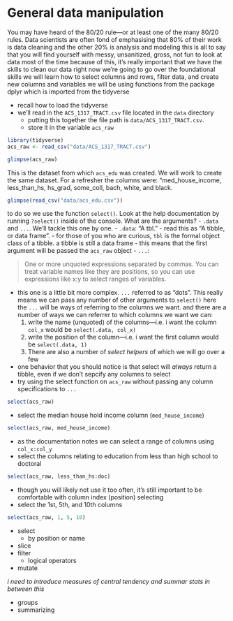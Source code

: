 # General data manipulation

You may have heard of the 80/20 rule—or at least one of the many 80/20 rules.
Data scientists are often fond of emphasising that 80% of their work is data cleaning and the other 20% is analysis and modeling
this is all to say that you will find yourself with messy, unsanitized, gross, not fun to look at data most of the time
because of this, it's really important that we have the skills to clean our data 
right now we're going to go over the foundational skills we will learn how to select columns and rows, filter data, and create new columns and variables
we will be using functions from the package dplyr which is imported from the tidyverse

- recall how to load the tidyverse
- we'll read in the `ACS_1317_TRACT.csv` file located in the `data` directory
  - putting this together the file path is `data/ACS_1317_TRACT.csv`.
  - store it in the variable `acs_raw`
  

```r
library(tidyverse)
acs_raw <- read_csv("data/ACS_1317_TRACT.csv")

glimpse(acs_raw)
```

This is the dataset from which `acs_edu` was created. We will work to create the same dataset. For a refresher the columns were: "med_house_income, less_than_hs, hs_grad, some_coll, bach, white, and black.

```r
glimpse(read_csv("data/acs_edu.csv"))
```


to do so we use the function `select()`. Look at the help documentation by running `?select()` inside of the console. What are the arguments?
- `.data` and `...`. We'll tackle this one by one.
  - `.data`: "A tbl." 
    - read this as "A tibble, or data frame". 
    - for those of you who are curious, `tbl` is the formal object class of a tibble. a tibble is still a data frame
    - this means that the first argument will be passed the `acs_raw` object
- `...`: 

> One or more unquoted expressions separated by commas. You can treat variable names like they are positions, so you can use expressions like x:y to select ranges of variables.

- this one is a little bit more complex. `...` referred to as "dots". This really means we can pass any number of other arguments to `select()` here the `...` will be ways of referring to the columns we want. and there are a number of ways we can referrer to which columns we want we can:
  1. write the name (unquoted) of the columns—i.e. i want the column `col_x` would be `select(.data, col_x)`
  2. write the position of the column—i.e. i want the first column would be `select(.data, 1)`
  3. There are also a number of _select helpers_ of which we will go over a few
- one behavior that you should notice is that select will _always_ return a tibble, even if we don't sepcify any columns to select
- try using the select function on `acs_raw` without passing any column specifications to `...`

```r
select(acs_raw)
```

- select the median house hold income column (`med_house_income`)

```r
select(acs_raw, med_house_income)
```


- as the documentation notes we can select a range of columns using `col_x:col_y`
- select the columns relating to education from less than high school to doctoral

```r
select(acs_raw, less_than_hs:doc)
```

- though you will likely not use it too often, it's still important to be comfortable with column index (position) selecting
- select the 1st, 5th, and 10th columns

```r
select(acs_raw, 1, 5, 10)
```



- select
  - by position or name
- slice
- filter
  - logical operators
- mutate

_i need to introduce measures of central tendency and summar stats in between this_

- groups
- summarizing
